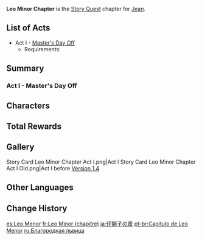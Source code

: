 {{Chapter Infobox
|image           = Leo Minor Chapter.png
|character       = Jean
|type            = Story
|short           = Leo Minor
}}
'''Leo Minor Chapter''' is the [[Story Quest]] chapter for [[Jean]].

==List of Acts==
* Act I - [[Master's Day Off]]
** Requirements: {{Quest|34;1;True Treasure|display=bullet|requirements=1}}

==Summary==
===Act I - Master's Day Off===
{{Transclude|Master's Day Off|Summary|main=1|top=1}}

==Characters==
{{Character Appearances|type=Chapter}}

==Total Rewards==
{{Quest Rewards List}}

==Gallery==
<gallery>
Story Card Leo Minor Chapter Act I.png|Act I
Story Card Leo Minor Chapter Act I Old.png|Act I before [[Version 1.4]]
</gallery>

==Other Languages==
{{Other Languages
|en      = Leo Minor Chapter
|zhs     = 幼狮之章
|zhs_rm  = Yòushī zhī Zhāng
|zht     = 幼獅之章
|zht_rm  = Yòushī zhī Zhāng
|zh_tl   = Chapter of the Lion Cub
|ja      = 仔獅子の章
|ja_rm   = Kojishi no Shou{{Assumed}}
|ja_tl   = Lion Cub Chapter
|ko      = 새끼{{tt|사자|獅子}}의 {{tt|장|章}}
|ko_rm   = Saekki-saja-ui Jang
|ko_tl   = Lion Cub Chapter
|es      = Leo Menor
|fr      = Leo Minor
|ru      = Благородная львица
|ru_tl   = Noble Lioness
|th      = บทแห่งสิงโตน้อย
|th_rm   = Bot haeng Singto Noi
|th_tl   = Chapter of the Little Lion
|vi      = {{tt|Chương|章}} {{tt|Ấu Sư|幼獅}}
|vi_tl   = Lion Cub Chapter
|de      = Leo Minor
|id      = Chapter Leo Minor
|pt      = Leo Menor
|pt_tl   = 
|tr      = Küçük Aslan Bölümü
|tr_tl   = 
|it      = Capitolo del Leo Minor
|it_tl   = 
}}

==Change History==
{{Change History|1.0}}

[[es:Leo Menor]]
[[fr:Leo Minor (chapitre)]]
[[ja:仔獅子の章]]
[[pt-br:Capítulo de Leo Menor]]
[[ru:Благородная львица]]